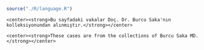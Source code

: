 ```r

source("./R/language.R")

```

```asis

<center><strong>Bu sayfadaki vakalar Doç. Dr. Burcu Saka'nın kolleksiyonundan alınmıştır.</strong></center>

```

```asis

<center><strong>These cases are from the collections of Burcu Saka MD.</strong></center>

```

